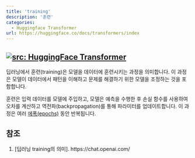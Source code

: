 ```yaml
---
title: 'training'
description: '훈련'
categories:
  - Huggingface Transformer
url: https://huggingface.co/docs/transformers/index
---
```

<a href="https://huggingface.co/docs/transformers/index" target="_blank"><img   loading="lazy" alt="src: HuggingFace Transformer" src="https://img.shields.io/badge/문서-Huggingface_Transformer-blue" ></a>
---
딥러닝에서 훈련(training)은 모델을 데이터에 훈련시키는 과정을 의미합니다. 이 과정은 모델이 데이터에서 패턴을 이해하고 문제를 해결하기 위한 모델을 조정하는 것을 포함합니다.

훈련은 입력 데이터를 모델에 주입하고, 모델은 예측을 수행한 후 손실 함수를 사용하여 오차를 계산하고 역전파(backpropagation)를 통해 파라미터를 업데이트합니다. 이 과정은 여러 [에폭(epochs)](./epoch.qmd) 동안 반복됩니다.

## 참조

1. [딥러닝 training의 의미]. https://chat.openai.com/


